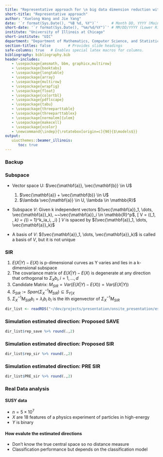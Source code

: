 ```yaml
---
title: "Representative approach for \n big data dimension reduction with binary responses"
short-title: "Representative approach"
author: "Xuelong Wang and Jie Yang"
date: '`r format(Sys.Date(), "%B %d, %Y")`'      # Month DD, YYYY (Main Slide)
short-date: '`r format(Sys.Date(), "%m/%d/%Y")`' # MM/DD/YYYY (Lower Right)
institute: "University of Illinois at Chicago"
short-institute: "UIC"
department: "Department of Mathematics, Computer Science, and Statistics"  
section-titles: false        # Provides slide headings
safe-columns: true   # Enables special latex macros for columns.
bibliography: bibliography.bib
header-includes:
   - \usepackage{amsmath, bbm, graphicx,multirow}
   - \usepackage{booktabs}
   - \usepackage{longtable}
   - \usepackage{array}
   - \usepackage{multirow}
   - \usepackage{wrapfig}
   - \usepackage{float}
   - \usepackage{colortbl}
   - \usepackage{pdflscape}
   - \usepackage{tabu}
   - \usepackage{threeparttable}
   - \usepackage{threeparttablex}
   - \usepackage[normalem]{ulem}
   - \usepackage{makecell}
   - \usepackage{xcolor}
   - \newcommand{\indep}{\rotatebox[origin=c]{90}{$\models$}}
output: 
   uiucthemes::beamer_illinois: 
      toc: true
---
```


### Backup

\begin{examples}

1. Linear regression: $Y = a + b_1^TX + b_2^TX + \epsilon$

2. NonLinear regression: $Y = a + \exp(b_1^TX) + \sin(b_2^TX) + \epsilon$

3. More general: $Y = f(b_1^TX, b_2^TX, \epsilon)$
\end{examples}

### Subspace

- Vector space U: $\vec{\mathbf{a}}, \vec{\mathbf{b}} \in U$ 
    1. $\vec{\mathbf{a}} + \vec{\mathbf{b}} \in U$   
    2. $\lambda \vec{\mathbf{a}} \in U, \lambda \in \mathbb{R}$  
    
- Subspace $V$: Given k independent vectors $(\vec{\mathbf{a}}_1, \dots, \vec{\mathbf{a}}_k), ~~\vec{\mathbf{a}}_i \in \mathbb{R}^p$, 
\[
V = \mathcal{L}((\vec{\mathbf{a}}_1, \dots, \vec{\mathbf{a}}_k) = \{\sum_{i = 1}^k\lambda_ia_i, \lambda_i\in \mathbb{R}\}
\]
$V$ is spaced by $(\vec{\mathbf{a}}_1, \dots, \vec{\mathbf{a}}_k)$

- A basis of $V$: $(\vec{\mathbf{a}}_1, \dots, \vec{\mathbf{a}}_k)$ is called a basis of $V$, but it is not unique

### SIR
1. $E(X|Y) - E(X)$ is p-dimensional curves as Y varies and lies in a k-dimensional subspace
1. The covariance matrix of $E(X|Y) - E(X)$ is degenerate at any direction that orthogonal to $\Sigma_{X}b_i,i = 1, \dots, d$
1. Candidate Matrix:  $M_{SIR} = Var(E(X|Y) - E(X)) = Var(E(X|Y))$
1. $S_{SIR} := Span(\Sigma_{X}^{-1}M_{SIR}) \subseteq S_{Y|X}$
1. $\Sigma_{X}^{-1}M_{SIR}b_i = \lambda_i b_i$ $b_i$ is the ith eigenvector of $\Sigma_{X}^{-1}M_{SIR}$ 



```r
dir_list <- readRDS("~/dev/projects/presentation/onsite_presentation/est_dir")
```
### Simulation estimated direction: Proposed SAVE
```r
dir_list$rep_save %>% round(.,2) 
```

### Simulation estimated direction: Proposed SIR
```r
dir_list$rep_sir %>% round(.,2) 
```

### Simulation estimated direction: PRE SIR
```r
dir_list$PRE_sir %>% round(.,2) 
```

### Real Data analysis 

#### SUSY data
- $n = 5 \times 10^7$
- $X$ are 18 features of a physics experiment of particles in high-energy
- $Y$ is binary 

#### How evalute the estimated directions
- Don't know the true central space so no distance measure
- Classification performance but depends on the classification model



<!-- \begin{table}[] -->
<!-- \centering -->
<!-- \caption{Simulation result of SIR  \newline  -->
<!--          Significant level 0.05\newline  -->
<!--          directions of central subsapce $d =3$} -->
<!-- \resizebox{\textwidth}{!}{% -->
<!-- \begin{tabular}{|c|c|cccc|cccc|cccc|} -->
<!-- \hline -->
<!-- \multicolumn{2}{|l|}{\multirow{2}{*}{}}              & \multicolumn{4}{c|}{Original SIR} & \multicolumn{4}{c|}{PRE SIR} & \multicolumn{4}{c|}{Proposed SIR}                 \\ \cline{3-14} -->
<!-- \multicolumn{2}{|l|}{}                               & \multicolumn{12}{c|}{log n}                                                                                    \\ \hline -->
<!-- \multicolumn{1}{|l|}{}    & Direction/Distance       & 3      & 4      & 5      & 6     & 3        & 4    & 5    & 6    & 3    & 4          & 5          & 6          \\ -->
<!-- \multirow{3}{*}{Power}    & 0D vs \textgreater{}= 1D & 1      & 1      & 1      & 1     & 1        & .    & .    & .    & 0.75 & \color{blue}\textbf{1} & \color{blue}\textbf{1} & \color{blue}\textbf{1} \\ -->
<!--                           & 1D vs \textgreater{}= 2D & .      & .      & .      & .     & 1        & .    & .    & .    & 0.16 & \color{blue}\textbf{1} & \color{blue}\textbf{1} & \color{blue}\textbf{1} \\ -->
<!--                           & 2D vs \textgreater{}= 3D & .      & .      & .      & .     & 1     & .    & .    & .    & 0.01 & 0.01       & 0          & 0.01       \\ \hline -->
<!-- \multirow{3}{*}{Type-I}   & 3D vs \textgreater{}= 4D & .      & .      & .      & .     & 0      & .    & .    & .    & 0    & 0          & 0          & 0          \\ -->
<!--                           & 4D vs \textgreater{}= 5D & .      & .      & .      & .     & 0      & .    & .    & .    & 0    & 0          & 0          & 0          \\ -->
<!--                           & 5D vs \textgreater{}= 6D & .      & .      & .      & .     & 0    & .    & .    & .    & 0    & 0          & 0          & 0          \\ \hline -->
<!-- \multirow{2}{*}{Distance} & F                        & 1.14   & 1.12   & 1.14   & 1.13  & \color{red}\textbf{0.88}     & .    & .    & .    & 1.47 & 1.13       & \color{blue}\textbf{1.01}       & \color{blue}\textbf{1}       \\ -->
<!--                           & R                        & 0.01   & 0   & 0   & 0  & \color{blue}\textbf{0.06}     & .    & .    & .    & 0.06 & 0.02  & \color{blue}\textbf{0}       & \color{blue}\textbf{0}       \\ \hline -->
<!-- \end{tabular}% -->
<!-- } -->
<!-- \end{table} -->
